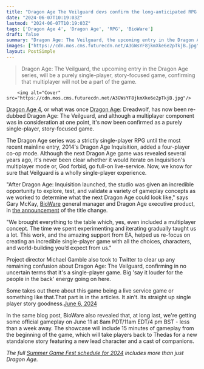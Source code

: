 ```yaml
---
title: "Dragon Age The Veilguard devs confirm the long-anticipated RPG once toyed with multiplayer, but that's gone: 'It's straight-up single-player story goodness'"
date: "2024-06-07T10:19:03Z"
lastmod: "2024-06-07T10:19:03Z"
tags: ['Dragon Age 4', 'Dragon Age', 'RPG', 'BioWare']
draft: false
summary: "Dragon Age: The Veilguard, the upcoming entry in the Dragon Age series, will be a purely single-player, story-focused game, confirming that multiplayer will not be a part of the game."
images: ["https://cdn.mos.cms.futurecdn.net/A3GWsYF8jkmXke6e2pTkjB.jpg"]
layout: PostSimple
---
```

> Dragon Age: The Veilguard, the upcoming entry in the Dragon Age series, will be a purely single-player, story-focused game, confirming that multiplayer will not be a part of the game.


        <img alt="Cover" src="https://cdn.mos.cms.futurecdn.net/A3GWsYF8jkmXke6e2pTkjB.jpg"/>
        
[Dragon Age 4](https://www.gamesradar.com/dragon-age-4-confirmed-release-date-solas-wishlist-news/), or what was once [Dragon Age](https://www.gamesradar.com/tag/dragon-age/): Dreadwolf, has now been re-dubbed Dragon Age: The Veilguard, and although a multiplayer component was in consideration at one point, it's now been confirmed as a purely single-player, story-focused game.

The Dragon Age series was a strictly single-player RPG until the most recent mainline entry, 2014's Dragon Age Inquisition, added a four-player co-op mode. Although the next Dragon Age game was revealed several years ago, it's never been clear whether it would iterate on Inquisition's multiplayer mode or, God forbid, go full-on live-service. Now, we know for sure that Veilguard is a wholly single-player experience.

"After Dragon Age: Inquisition launched, the studio was given an incredible opportunity to explore, test, and validate a variety of gameplay concepts as we worked to determine what the next Dragon Age could look like," says Gary McKay, [BioWare](https://www.gamesradar.com/tag/bioware/) general manager and Dragon Age executive product, in [the announcement](https://blog.bioware.com/2024/06/06/TheVeilguard/) of the title change. 

"We brought everything to the table which, yes, even included a multiplayer concept. The time we spent experimenting and iterating gradually taught us a lot. This work, and the amazing support from EA, helped us re-focus on creating an incredible single-player game with all the choices, characters, and world-building you’d expect from us."

Project director Michael Gamble also took to Twitter to clear up any remaining confusion about Dragon Age: The Veilguard, confirming in no uncertain terms that it's a single-player game. Big 'say it louder for the people in the back' energy going on here.

Some takes out there about this game being a live service game or something like that.That part is in the articles. It ain't. Its straight up single player story goodness.[June 6, 2024](https://twitter.com/GambleMike/status/1798740424779297254)

In the same blog post, BioWare also revealed that, at long last, we're getting some official gameplay on June 11 at 8am PDT/11am EDT/4 pm BST - less than a week away. The showcase will include 15 minutes of gameplay from the beginning of the game, which will take players back to Thedas for a new standalone story featuring a new lead character and a cast of companions.

*The full *[<em>Summer Game Fest schedule for 2024</em>](https://www.gamesradar.com/summer-game-fest-schedule-2024/)* includes more than just Dragon Age.*
        